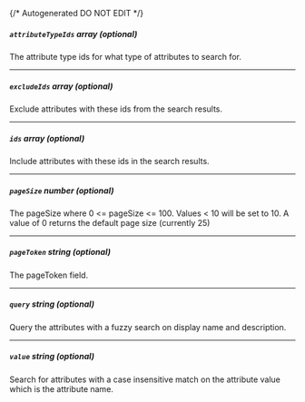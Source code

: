 {/* Autogenerated DO NOT EDIT  */}
##### `attributeTypeIds` _array (optional)_
The attribute type ids for what type of attributes to search for.

---
##### `excludeIds` _array (optional)_
Exclude attributes with these ids from the search results.

---
##### `ids` _array (optional)_
Include attributes with these ids in the search results.

---
##### `pageSize` _number (optional)_
The pageSize where 0 \<\= pageSize \<\= 100. Values \< 10 will be set to 10. A value of 0 returns the default page size (currently 25)

---
##### `pageToken` _string (optional)_
The pageToken field.

---
##### `query` _string (optional)_
Query the attributes with a fuzzy search on display name and description.

---
##### `value` _string (optional)_
Search for attributes with a case insensitive match on the attribute value which is the attribute name.


